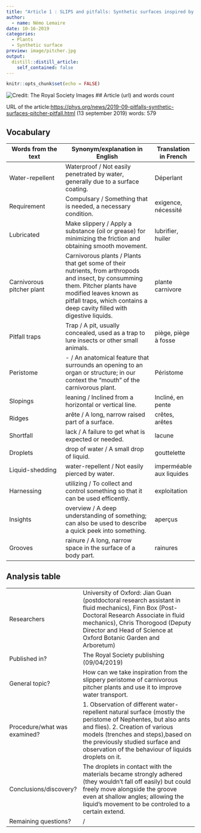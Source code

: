 ```yaml
---
title: "Article 1 : SLIPS and pitfalls: Synthetic surfaces inspired by a pitcher pitfall trap"
author:
  - name: Némo Lemaire
date: 10-16-2019
categories:
  - Plants
  - Synthetic surface
preview: image/pitcher.jpg
output:
  distill::distill_article:
    self_contained: false
---
```


```r
knitr::opts_chunk$set(echo = FALSE)
```


![Credit: The Royal Society Images](image/pitcher.jpg)
## Article (url) and words count

URL of the article:<https://phys.org/news/2019-09-pitfalls-synthetic-surfaces-pitcher-pitfall.html> (13 september 2019)
words: 579

## Vocabulary 

| Words from the text | Synonym/explanation in English | Translation in French|
| ------------------- | ------------------------------ |------------|
| Water-repellent     | Waterproof / Not easily penetrated by water, generally due to a surface coating. | Déperlant |
| Requirement         | Compulsary / Something that is needed, a necessary condition. | exigence, nécessité  |
| Lubricated          | Make slippery / Apply a substance (oil or grease) for minimizing the friction and obtaining smooth movement. | lubrifier, huiler |
| Carnivorous pitcher plant| Carnivorous plants / Plants that get some of their nutrients, from arthropods and insect, by consumming them. Pitcher plants have modified leaves known as pitfall traps, which contains a deep cavity filled with digestive liquids.| plante carnivore |
| Pitfall traps| Trap / A pit, usually concealed, used as a trap to lure insects or other small animals. | piège, piège à fosse |
| Peristome| - / An anatomical feature that surrounds an opening to an organ or structure; in our context the "mouth" of the carnivorous plant. | Péristome |
| Slopings| leaning / Inclined from a horizontal or vertical line. | Incliné, en pente |
| Ridges| arête / A long, narrow raised part of a surface. | crêtes, arêtes |
| Shortfall| lack / A failure to get what is expected or needed. | lacune |
| Droplets| drop of water / A small drop of liquid. | gouttelette |
| Liquid-shedding| water-repellent / Not easily pierced by water. | imperméable aux liquides |
| Harnessing| utilizing / To collect and control something so that it can be used efficently. | exploitation |
| Insights| overview / A deep understanding of something; can also be used to describe a quick peek into something. | aperçus |
| Grooves| rainure / A long, narrow space in the surface of a body part. | rainures |

## Analysis table 

|                              |                                                                     |
| ---------------------------- | ------------------------------------------------------------------- |
| Researchers                  | University of Oxford: Jian Guan (postdoctoral research assistant in fluid mechanics), Finn Box (Post-Doctoral Research Associate in fluid mechanics), Chris Thorogood (Deputy Director and Head of Science at Oxford Botanic Garden and Arboretum) |
| Published in?                | The Royal Society publishing (09/04/2019)                        |
| General topic?               | How can we take inspiration from the slippery peristome of carnivorous pitcher plants and use it to improve water transport.|
| Procedure/what was examined? | 1. Observation of different water-repellent natural surface (mostly the peristome of Nephentes, but also ants and flies).                        2. Creation of various models (trenches and steps),based on the previously studied surface and observation of the behaviour of liquids droplets on it.|
| Conclusions/discovery?       | The droplets in contact with the materials became strongly adhered (they wouldn't fall off easily) but could freely move alongside the groove even at shallow angles; allowing the liquid's movement to be controled to a certain extend.|
| Remaining questions?         | / |






